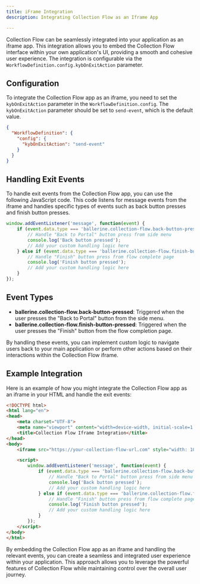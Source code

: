 ```yaml
---
title: iFrame Integration
description: Integrating Collection Flow as an Iframe App

---
```


Collection Flow can be seamlessly integrated into your application as an iframe app. This integration allows you to embed the Collection Flow interface within your own application's UI, providing a smooth and cohesive user experience. The integration is configurable via the `WorkflowDefinition.config.kybOnExitAction` parameter.

## Configuration

To integrate the Collection Flow app as an iframe, you need to set the `kybOnExitAction` parameter in the `WorkflowDefinition.config`. The `kybOnExitAction` parameter should be set to `send-event`, which is the default value.

```json
{
  "WorkflowDefinition": {
    "config": {
      "kybOnExitAction": "send-event"
    }
  }
}
```

## Handling Exit Events
To handle exit events from the Collection Flow app, you can use the following JavaScript code. This code listens for message events from the iframe and handles specific types of events such as back button presses and finish button presses.

```javascript
window.addEventListener('message', function(event) {
    if (event.data.type === 'ballerine.collection-flow.back-button-pressed') {
        // Handle "Back to Portal" button press from side menu
        console.log('Back button pressed');
        // Add your custom handling logic here
    } else if (event.data.type === 'ballerine.collection-flow.finish-button-pressed') {
        // Handle "Finish" button press from flow complete page
        console.log('Finish button pressed');
        // Add your custom handling logic here
    }
});
```

## Event Types
- **ballerine.collection-flow.back-button-pressed**: Triggered when the user presses the "Back to Portal" button from the side menu.
- **ballerine.collection-flow.finish-button-pressed**: Triggered when the user presses the "Finish" button from the flow completion page.

By handling these events, you can implement custom logic to navigate users back to your main application or perform other actions based on their interactions within the Collection Flow iframe.

## Example Integration
Here is an example of how you might integrate the Collection Flow app as an iframe in your HTML and handle the exit events:

```html
<!DOCTYPE html>
<html lang="en">
<head>
    <meta charset="UTF-8">
    <meta name="viewport" content="width=device-width, initial-scale=1.0">
    <title>Collection Flow Iframe Integration</title>
</head>
<body>
    <iframe src="https://your-collection-flow-url.com" style="width: 100%; height: 500px;" id="collection-flow-iframe"></iframe>

    <script>
        window.addEventListener('message', function(event) {
            if (event.data.type === 'ballerine.collection-flow.back-button-pressed') {
                // Handle "Back to Portal" button press from side menu
                console.log('Back button pressed');
                // Add your custom handling logic here
            } else if (event.data.type === 'ballerine.collection-flow.finish-button-pressed') {
                // Handle "Finish" button press from flow complete page
                console.log('Finish button pressed');
                // Add your custom handling logic here
            }
        });
    </script>
</body>
</html>
```

By embedding the Collection Flow app as an iframe and handling the relevant events, you can create a seamless and integrated user experience within your application. This approach allows you to leverage the powerful features of Collection Flow while maintaining control over the overall user journey.
